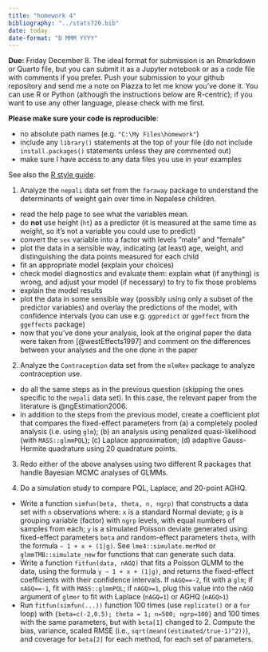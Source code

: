 ```yaml
---
title: "homework 4"
bibliography: "../stats720.bib"
date: today
date-format: "D MMM YYYY"
---
```


**Due:** Friday December 8. The ideal format for submission is an Rmarkdown or Quarto file, but you can submit it as a Jupyter notebook or as a code file with comments if you prefer. Push your submission to your github repository and send me a note on Piazza to let me know you've done it. You can use R or Python (although the instructions below are R-centric); if you want to use any other language, please check with me first.

**Please make sure your code is reproducible**:

* no absolute path names (e.g. `"C:\My Files\homework"`)
* include any `library()` statements at the top of your file (do not include `install.packages()` statements unless they are commented out)
* make sure I have access to any data files you use in your examples

See also the [R style guide](https://bbolker.github.io/stats720/R_style.html).

1. Analyze the `nepali` data set from the `faraway` package to understand the determinants of weight gain over time in Nepalese children.

* read the help page to see what the variables mean.
* do **not** use height (`ht`) as a predictor (it is measured at the same time as weight, so it's not a variable you could use to predict)
* convert the `sex` variable into a factor with levels "male" and "female"
* plot the data in a sensible way, indicating (at least) age, weight, and distinguishing the data points measured for each child
* fit an appropriate model (explain your choices)
* check model diagnostics and evaluate them: explain what (if anything) is wrong, and adjust your model (if necessary) to try to fix those problems
* explain the model results
* plot the data in some sensible way (possibly using only a subset of the predictor variables) and overlay the predictions of the model, with confidence intervals (you can use e.g. `ggpredict` or `ggeffect` from the `ggeffects` package)
* now that you've done your analysis, look at the original paper the data were taken from [@westEffects1997] and comment on the differences between your analyses and the one done in the paper

2. Analyze the `Contraception` data set from the `mlmRev` package to analyze contraception use.

* do all the same steps as in the previous question (skipping the ones specific to the `nepali` data set). In this case, the relevant paper from the literature is @ngEstimation2006.
* in addition to the steps from the previous model, create a coefficient plot that compares the fixed-effect parameters from (a) a completely pooled analysis (i.e. using `glm`); (b) an analysis using penalized quasi-likelihood (with `MASS::glmmPQL`); (c) Laplace approximation; (d) adaptive Gauss-Hermite quadrature using 20 quadrature points.

3. Redo either of the above analyses using two different R packages that handle Bayesian MCMC analyses of GLMMs.

4. Do a simulation study to compare PQL, Laplace, and 20-point AGHQ.

* Write a function `simfun(beta, theta, n, ngrp)` that constructs a data set with `n` observations where: `x` is a standard Normal deviate; `g` is a grouping variable (factor) with `ngrp` levels, with equal numbers of samples from each; `y` is a simulated Poisson deviate generated using fixed-effect parameters `beta` and random-effect parameters `theta`, with the formula `~ 1 + x + (1|g)`. See `lme4::simulate.merMod` or `glmmTMB::simulate_new` for functions that can generate such data.
* Write a function `fitfun(data, nAGQ)` that fits a Poisson GLMM to the data, using the formula `y ~ 1 + x + (1|g)`, and returns the fixed-effect coefficients with their confidence intervals. If `nAGQ==-2`, fit with a `glm`; if `nAGQ==-1`, fit with `MASS::glmmPQL`; if `nAGQ>=1`, plug this value into the `nAGQ` argument of `glmer` to fit with Laplace (`nAGQ=1`) or AGHQ (`nAGQ>1`)
* Run `fitfun(simfun(...))` function 100 times (use `replicate()` or a `for` loop) with `{beta=c(-2,0.5); theta = 1; n=500; ngrp=100}` and 100 times with the same parameters, but with `beta[1]` changed to 2. Compute the bias, variance, scaled RMSE (i.e., `sqrt(mean((estimated/true-1)^2))`), and coverage for `beta[2]` for each method, for each set of parameters.
